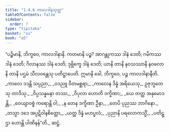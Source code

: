 ```yaml
---
title: "1.4.6 ကာလဒါနသုတ္တ"
tableOfContents: false
sidebar:
  order: 7
type: "tipitaka"
basket: "su"
book: "a5"
---
```



<DynamicBreadcrumb />

<Division number="36" book="a5">

<Paragraph number="187" book="a5">
“ပဉ္စိမာနိ, ဘိက္ခဝေ, ကာလဒါနာနိ. ကတမာနိ ပဉ္စ? အာဂန္တုကဿ ဒါနံ ဒေတိ; ဂမိကဿ ဒါနံ ဒေတိ; ဂိလာနဿ ဒါနံ ဒေတိ; ဒုဗ္ဘိက္ခေ ဒါနံ ဒေတိ; ယာနိ တာနိ နဝသဿာနိ နဝဖလာနိ တာနိ ပဌမံ သီလဝန္တေသု ပတိဋ္ဌာပေတိ. ဣမာနိ ခေါ, ဘိက္ခဝေ, ပဉ္စ ကာလဒါနာနီတိ.
</Paragraph>

<Paragraph number="188" type="verses" book="a5">
_ကာလေ ဒဒန္တိ သပ္ပညာ,_  
_ဝဒညူ ဝီတမစ္ဆရာ;_  
_ကာလေန ဒိန္နံ အရိယေသု,_  
ဥဇုဘူတေသု တာဒိသု._  

</Paragraph>

<Paragraph number="189" type="verses" book="a5">
_ဝိပ္ပသန္နမနာ တဿ,_  
_ဝိပုလာ ဟောတိ ဒက္ခိဏာ;_  
_ယေ တတ္ထ အနုမောဒန္တိ,_  
_ဝေယျာဝစ္စံ ကရောန္တိ ဝါ;_  
_န တေန ဒက္ခိဏာ ဦနာ,_  
_တေပိ ပုညဿ ဘာဂိနော._  

</Paragraph>

<Paragraph number="190" type="verses" book="a5">
_တသ္မာ ဒဒေ အပ္ပဋိဝါနစိတ္တော,_  
_ယတ္ထ ဒိန္နံ မဟပ္ဖလံ;_  
_ပုညာနိ ပရလောကသ္မိံ,_  
_ပတိဋ္ဌာ ဟောန္တိ ပါဏိနန်”တိ._  


</Paragraph>
</Division>

<Paragraph number="191" type="center" book="a5">
ဆဋ္ဌံ.
</Paragraph>